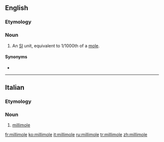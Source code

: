 ==English==

===Etymology===
{{prefix|milli|mole|lang=en}}

===Noun===
{{en-noun}}

# {{lb|en|chemistry|physics}} An [[w:International System of Units|SI]] unit, equivalent to 1/1000th of a [[mole#Etymology 4|mole]].

====Synonyms====
* {{l|en|mmol}}

----

==Italian==

===Etymology===
{{prefix|milli|mole|lang=it}}

===Noun===
{{it-noun|f}}

# [[#English|millimole]]

[[fr:millimole]]
[[ko:millimole]]
[[it:millimole]]
[[ru:millimole]]
[[tr:millimole]]
[[zh:millimole]]